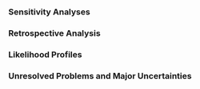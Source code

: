 
### Sensitivity Analyses




### Retrospective Analysis

### Likelihood Profiles

### Unresolved Problems and Major Uncertainties
